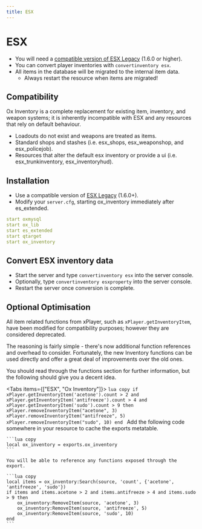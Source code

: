 ```yaml
---
title: ESX
---
```



# ESX

- You will need a [compatible version of ESX Legacy](https://github.com/esx-framework/esx_core) (1.6.0 or higher).
- You can convert player inventories with `convertinventory esx`.
- All items in the database will be migrated to the internal item data.
  - Always restart the resource when items are migrated!

## Compatibility

Ox Inventory is a complete replacement for existing item, inventory, and weapon systems; it is inherently incompatible with ESX and any resources that rely on default behaviour.

- Loadouts do not exist and weapons are treated as items.
- Standard shops and stashes (i.e. esx_shops, esx_weaponshop, and esx_policejob).
- Resources that alter the default esx inventory or provide a ui (i.e. esx_trunkinventory, esx_inventoryhud).

## Installation

- Use a compatible version of [ESX Legacy](https://github.com/esx-framework/esx-legacy) (1.6.0+).
- Modify your `server.cfg`, starting ox_inventory immediately after es_extended.

```yaml copy filename="server.cfg"
start oxmysql
start ox_lib
start es_extended
start qtarget
start ox_inventory
```

## Convert ESX inventory data

- Start the server and type `convertinventory esx` into the server console.
- Optionally, type `convertinventory esxproperty` into the server console.
- Restart the server once conversion is complete.

## Optional Optimisation

All item related functions from xPlayer, such as `xPlayer.getInventoryItem`, have been modified for compatibility purposes; however they are considered deprecated.

The reasoning is fairly simple - there's now additional function references and overhead to consider. Fortunately, the new Inventory functions can be used directly and offer a great deal of improvements over the old ones.

You should read through the functions section for further information, but the following should give you a decent idea.

<Tabs items={["ESX", "Ox Inventory"]}>
  <Tab>
    ```lua copy
    if xPlayer.getInventoryItem('acetone').count > 2 and xPlayer.getInventoryItem('antifreeze').count > 4 and xPlayer.getInventoryItem('sudo').count > 9 then
        xPlayer.removeInventoryItem("acetone", 3)
        xPlayer.removeInventoryItem("antifreeze", 5)
        xPlayer.removeInventoryItem("sudo", 10)
    end
    ```
  </Tab>
  <Tab>
    Add the following code somewhere in your resource to cache the exports metatable.

    ```lua copy
    local ox_inventory = exports.ox_inventory
    ```

    You will be able to reference any functions exposed through the export.

    ```lua copy
    local items = ox_inventory:Search(source, 'count', {'acetone', 'antifreeze', 'sudo'})
    if items and items.acetone > 2 and items.antifreeze > 4 and items.sudo > 9 then
        ox_inventory:RemoveItem(source, 'acetone', 3)
        ox_inventory:RemoveItem(source, 'antifreeze', 5)
        ox_inventory:RemoveItem(source, 'sudo', 10)
    end
    ```
  </Tab>
</Tabs>
